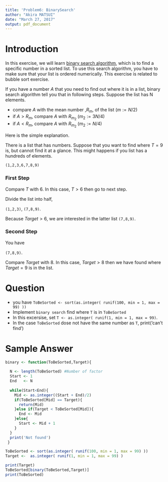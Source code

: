 ```yaml
---
title: 'Problem6: BinarySearch'
author: "Akira MATSUI"
date: "March 27, 2017"
output: pdf_document
---
```



# Introduction

In this exercise, we will learn [binary search algorithm](https://en.wikipedia.org/wiki/Binary_search_algorithm), which is to find a specific number in a sorted list. To use this search algorithm, you have to make sure that your list is ordered numerically. This exercise is related to bubble sort exercise.

If you have a number $A$ that you need to find out where it is in a list, binary search algorithm tell you that in following steps. Suppose the list has N elements.

- compare $A$ with the mean number ,$R_m$, of the list ($m := N/2$)
- if $A>R_m$, compare $A$ with $R_{m_2}$ ($m_2:= 3N/4$)
- if $A<R_m$, compare $A$ with $R_{m_2}$ ($m_2:= N/4$)


Here is the simple explanation.  

There is a list that has numbers. Suppose that you want to find where $T = 9$ is, but cannot find it at a glance. This might happens if you list has a hundreds of elements.


`(1,2,3,6,7,8,9)`



### First Step

Compare $T$ with $6$. In this case, $T>6$ then go to next step.

Divide the list into half,

`(1,2,3)`, `(7,8,9)`.

Because $Target>6$, we are interested in the latter list `(7,8,9)`.

### Second Step
 
You have

`(7,8,9)`.

Compare $Target$ with $8$. In this case, $Target>8$ then we have found where $Target=9$ is in the list.



# Question

- you have `ToBeSorted <- sort(as.integer( runif(100, min = 1, max = 99) ))`
- Implement `binary search ` find where `T` is in `ToBeSorted`
- In this excersise, set `T <- as.integer( runif(1, min = 1, max = 99)`.
- In the case `ToBeSorted` dose not have the same number as `T`, print('can't find')

# Sample Answer


```r
binary <- function(ToBeSorted,Target){
  
  N <- length(ToBeSorted) #Number of factor
  Start <- 1
  End   <- N
  
  while(Start<End){
    Mid <- as.integer((Start + End)/2)
    if(ToBeSorted[Mid] == Target){
      return(Mid)
    }else if(Target < ToBeSorted[Mid]){
      End <- Mid 
    }else{
      Start <- Mid + 1
    }
  }
  print('Not found')
 }

ToBeSorted <- sort(as.integer( runif(100, min = 1, max = 99) ))
Target <-  as.integer( runif(1, min = 1, max = 99) )

print(Target) 
ToBeSorted[binary(ToBeSorted,Target)]
print(ToBeSorted)
```

